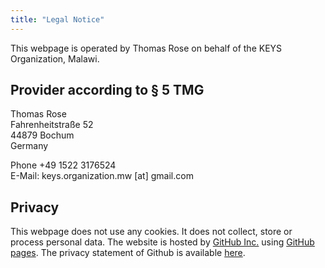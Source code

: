 ```yaml
---
title: "Legal Notice"
---
```


This webpage is operated by Thomas Rose on behalf of the KEYS Organization, Malawi. 


## Provider according to § 5 TMG  

Thomas Rose  
Fahrenheitstraße 52  
44879 Bochum  
Germany  

Phone +49 1522 3176524  
E-Mail: keys.organization.mw [at] gmail.com

## Privacy

This webpage does not use any cookies. It does not collect, store or process personal data. The website is hosted by [GitHub Inc.](https://github.com/){target="_blank"} using [GitHub pages](https://docs.github.com/en/pages/getting-started-with-github-pages/about-github-pages){target="_blank"}. The privacy statement of Github is available [here](https://docs.github.com/en/site-policy/privacy-policies/github-privacy-statement){target="_blank"}. 